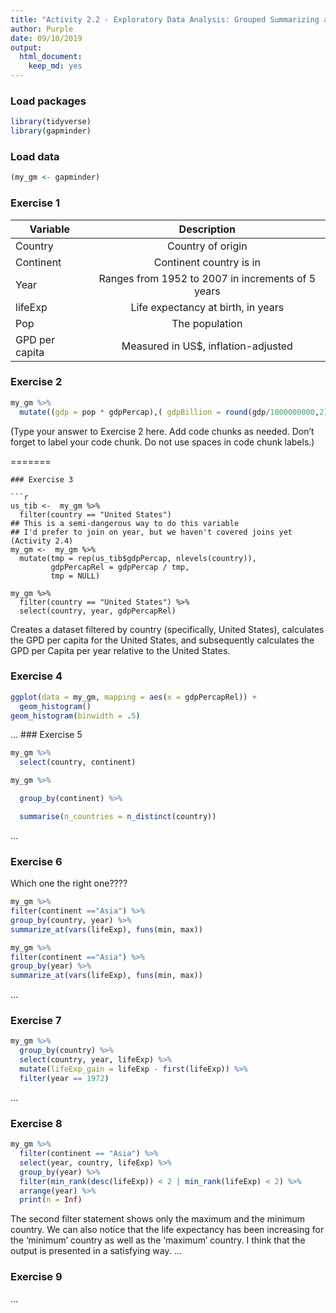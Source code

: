 ```yaml
---
title: "Activity 2.2 - Exploratory Data Analysis: Grouped Summarizing and Manipulating"
author: Purple
date: 09/10/2019
output: 
  html_document: 
    keep_md: yes
---
```


### Load packages

```r
library(tidyverse)
library(gapminder)
```

### Load data

```r
(my_gm <- gapminder)
```


### Exercise 1

| Variable      |Description    |
| ------------- |:-------------:| 
| Country       |Country of origin|
| Continent     |Continent country is in|
| Year          |Ranges from 1952 to 2007 in increments of 5 years|
| lifeExp       |Life expectancy at birth, in years|
| Pop           |The population|
| GPD per capita|Measured in US$, inflation-adjusted|
### Exercise 2

```r
my_gm %>% 
  mutate((gdp = pop * gdpPercap),( gdpBillion = round(gdp/1000000000,2)))
```

(Type your answer to Exercise 2 here. Add code chunks as needed. Don't forget 
to label your code chunk. Do not use spaces in code chunk labels.)

=======
```
### Exercise 3

```r
us_tib <-  my_gm %>%
  filter(country == "United States")
## This is a semi-dangerous way to do this variable
## I'd prefer to join on year, but we haven't covered joins yet (Activity 2.4)
my_gm <-  my_gm %>%
  mutate(tmp = rep(us_tib$gdpPercap, nlevels(country)),
         gdpPercapRel = gdpPercap / tmp,
         tmp = NULL)

my_gm %>% 
  filter(country == "United States") %>% 
  select(country, year, gdpPercapRel)
```




Creates a dataset filtered by country (specifically, United States), calculates the GPD per capita for the United States, and subsequently calculates the GPD per Capita per year relative to the United States.

### Exercise 4
```r
ggplot(data = my_gm, mapping = aes(x = gdpPercapRel)) +
  geom_histogram()
geom_histogram(binwidth = .5)
```

...
### Exercise 5

```r
my_gm %>%
  select(country, continent)
```

```r

my_gm %>%

  group_by(continent) %>%

  summarise(n_countries = n_distinct(country))

```
...

### Exercise 6
Which one the right one????
```r
my_gm %>%
filter(continent =="Asia") %>%
group_by(country, year) %>%
summarize_at(vars(lifeExp), funs(min, max))
```
```r
my_gm %>%
filter(continent =="Asia") %>%
group_by(year) %>%
summarize_at(vars(lifeExp), funs(min, max))
```
...

### Exercise 7
```r
my_gm %>% 
  group_by(country) %>% 
  select(country, year, lifeExp) %>% 
  mutate(lifeExp_gain = lifeExp - first(lifeExp)) %>% 
  filter(year == 1972)
```
...

### Exercise 8
```r
my_gm %>%
  filter(continent == "Asia") %>%
  select(year, country, lifeExp) %>%
  group_by(year) %>%
  filter(min_rank(desc(lifeExp)) < 2 | min_rank(lifeExp) < 2) %>% 
  arrange(year) %>%
  print(n = Inf)
```
The second filter statement shows only the maximum and the minimum country. We can also notice that the life expectancy has been increasing for the 'minimum' country as well as the 'maximum' country. I think that the output is presented in a satisfying way. 
...

### Exercise 9

...
